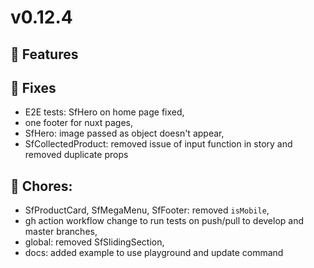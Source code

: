 
<Meta title="Releases/v0.12.x - Latest/v0.12.4 - Latest/Change log" />

# v0.12.4

## 🚀 Features


## 🐛 Fixes

- E2E tests: SfHero on home page fixed,
- one footer for nuxt pages,
- SfHero: image passed as object doesn't appear, 
- SfCollectedProduct: removed issue of input function in story and removed duplicate props

## 🧹 Chores:

- SfProductCard, SfMegaMenu, SfFooter: removed `isMobile`,
- gh action workflow change to run tests on push/pull to develop and master branches,
- global: removed SfSlidingSection,
- docs: added example to use playground and update command
